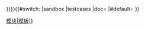 {{Sister project
| position = {{{position|}}}
| project  = data
| text     = 本{{module other|模塊|模板}}使用{{#if:{{{section|}}} | 一個或多個[[Wikidata]]資源，更多細節請參見[[#{{{section}}}|§&nbsp;{{{section}}}]]</span>。|[[维基数据]]資源：
{{#invoke:Uses Wikidata|usesProperty}}
}}}}{{#switch:{{SUBPAGENAME}}
|sandbox |testcases |doc= <!--no category-->
|#default=[[Category:使用维基数据信息的{{module other|模块|模板}}]]
}}<noinclude>{{documentation}}<!-- Add categories to the /doc sub-page --></noinclude>